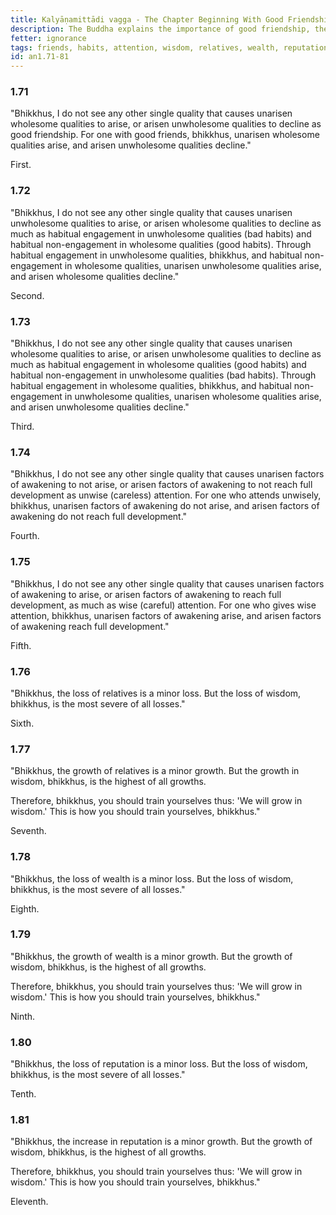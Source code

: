 ```yaml
---
title: Kalyāṇamittādi vagga - The Chapter Beginning With Good Friendship
description: The Buddha explains the importance of good friendship, the consequences of habitual engagement in unwholesome and wholesome qualities, wise and unwise attention, the loss or increase of relatives, wealth, and reputation contrasted with the loss or increase of wisdom.
fetter: ignorance
tags: friends, habits, attention, wisdom, relatives, wealth, reputation, wholesome, unwholesome, an, an1
id: an1.71-81
---
```


### 1.71

"Bhikkhus, I do not see any other single quality that causes unarisen wholesome qualities to arise, or arisen unwholesome qualities to decline as good friendship. For one with good friends, bhikkhus, unarisen wholesome qualities arise, and arisen unwholesome qualities decline."

First.

### 1.72

"Bhikkhus, I do not see any other single quality that causes unarisen unwholesome qualities to arise, or arisen wholesome qualities to decline as much as habitual engagement in unwholesome qualities (bad habits) and habitual non-engagement in wholesome qualities (good habits). Through habitual engagement in unwholesome qualities, bhikkhus, and habitual non-engagement in wholesome qualities, unarisen unwholesome qualities arise, and arisen wholesome qualities decline."

Second.

### 1.73

"Bhikkhus, I do not see any other single quality that causes unarisen wholesome qualities to arise, or arisen unwholesome qualities to decline as much as habitual engagement in wholesome qualities (good habits) and habitual non-engagement in unwholesome qualities (bad habits). Through habitual engagement in wholesome qualities, bhikkhus, and habitual non-engagement in unwholesome qualities, unarisen wholesome qualities arise, and arisen unwholesome qualities decline."

Third.

### 1.74

"Bhikkhus, I do not see any other single quality that causes unarisen factors of awakening to not arise, or arisen factors of awakening to not reach full development as unwise (careless) attention. For one who attends unwisely, bhikkhus, unarisen factors of awakening do not arise, and arisen factors of awakening do not reach full development."

Fourth.

### 1.75

"Bhikkhus, I do not see any other single quality that causes unarisen factors of awakening to arise, or arisen factors of awakening to reach full development, as much as wise (careful) attention. For one who gives wise attention, bhikkhus, unarisen factors of awakening arise, and arisen factors of awakening reach full development."

Fifth.

### 1.76

"Bhikkhus, the loss of relatives is a minor loss. But the loss of wisdom, bhikkhus, is the most severe of all losses."

Sixth.

### 1.77

"Bhikkhus, the growth of relatives is a minor growth. But the growth in wisdom, bhikkhus, is the highest of all growths.

Therefore, bhikkhus, you should train yourselves thus: 'We will grow in wisdom.' This is how you should train yourselves, bhikkhus."

Seventh.

### 1.78

"Bhikkhus, the loss of wealth is a minor loss. But the loss of wisdom, bhikkhus, is the most severe of all losses."

Eighth.

### 1.79

"Bhikkhus, the growth of wealth is a minor growth. But the growth of wisdom, bhikkhus, is the highest of all growths.

Therefore, bhikkhus, you should train yourselves thus: 'We will grow in wisdom.' This is how you should train yourselves, bhikkhus."

Ninth.

### 1.80

"Bhikkhus, the loss of reputation is a minor loss. But the loss of wisdom, bhikkhus, is the most severe of all losses."

Tenth.

### 1.81

"Bhikkhus, the increase in reputation is a minor growth. But the growth of wisdom, bhikkhus, is the highest of all growths.

Therefore, bhikkhus, you should train yourselves thus: 'We will grow in wisdom.' This is how you should train yourselves, bhikkhus."

Eleventh.